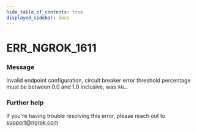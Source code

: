 ```yaml
---
hide_table_of_contents: true
displayed_sidebar: docs
---
```



# ERR_NGROK_1611

### Message

Invalid endpoint configuration, circuit breaker error threshold percentage must be between 0.0 and 1.0 inclusive, was `VAL`.

<ErrorDetails error="err_ngrok_1611" />

### Further help

If you're having trouble resolving this error, please reach out to [support@ngrok.com](mailto:support@ngrok.com?subject=Help%20with%20ERR_NGROK_1611)
